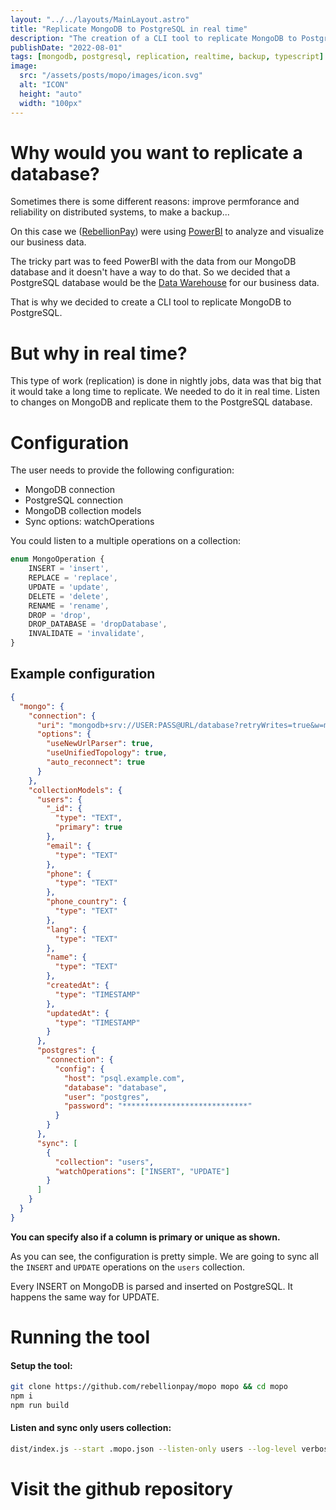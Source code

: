 ```yaml
---
layout: "../../layouts/MainLayout.astro"
title: "Replicate MongoDB to PostgreSQL in real time"
description: "The creation of a CLI tool to replicate MongoDB to PostgreSQL in real time"
publishDate: "2022-08-01"
tags: [mongodb, postgresql, replication, realtime, backup, typescript]
image:
  src: "/assets/posts/mopo/images/icon.svg"
  alt: "ICON"
  height: "auto"
  width: "100px"
---
```


<GithubLink url="https://github.com/rebellionpay/mopo" name="Open source"/>

# Why would you want to replicate a database?

Sometimes there is some different reasons: improve permforance and reliability on distributed systems, to make a backup...

On this case we ([RebellionPay](https://rebellionpay.com)) were using [PowerBI](https://powerbi.microsoft.com/) to analyze and visualize our business data.

The tricky part was to feed PowerBI with the data from our MongoDB database and it doesn't have a way to do that. So we decided that a PostgreSQL database would be the [Data Warehouse](https://en.wikipedia.org/wiki/Data_warehouse) for our business data.

That is why we decided to create a CLI tool to replicate MongoDB to PostgreSQL.

# But why in real time?

This type of work (replication) is done in nightly jobs, data was that big that it would take a long time to replicate. We needed to do it in real time. Listen to changes on MongoDB and replicate them to the PostgreSQL database.

# Configuration

The user needs to provide the following configuration:
- MongoDB connection
- PostgreSQL connection
- MongoDB collection models
- Sync options: watchOperations

You could listen to a multiple operations on a collection: 
```ts
enum MongoOperation {
    INSERT = 'insert',
    REPLACE = 'replace',
    UPDATE = 'update',
    DELETE = 'delete',
    RENAME = 'rename',
    DROP = 'drop',
    DROP_DATABASE = 'dropDatabase',
    INVALIDATE = 'invalidate',
}
```

## Example configuration

```json
{
  "mongo": {
    "connection": {
      "uri": "mongodb+srv://USER:PASS@URL/database?retryWrites=true&w=majority",
      "options": {
        "useNewUrlParser": true,
        "useUnifiedTopology": true,
        "auto_reconnect": true
      }
    },
    "collectionModels": {
      "users": {
        "_id": {
          "type": "TEXT",
          "primary": true
        },
        "email": {
          "type": "TEXT"
        },
        "phone": {
          "type": "TEXT"
        },
        "phone_country": {
          "type": "TEXT"
        },
        "lang": {
          "type": "TEXT"
        },
        "name": {
          "type": "TEXT"
        },
        "createdAt": {
          "type": "TIMESTAMP"
        },
        "updatedAt": {
          "type": "TIMESTAMP"
        }
      },
      "postgres": {
        "connection": {
          "config": {
            "host": "psql.example.com",
            "database": "database",
            "user": "postgres",
            "password": "****************************"
          }
        }
      },
      "sync": [
        {
          "collection": "users",
          "watchOperations": ["INSERT", "UPDATE"]
        }
      ]
    }
  }
}
```

**You can specify also if a column is primary or unique as shown.**

As you can see, the configuration is pretty simple. We are going to sync all the `INSERT` and `UPDATE` operations on the `users` collection.

Every INSERT on MongoDB is parsed and inserted on PostgreSQL. It happens the same way for UPDATE.

# Running the tool

#### Setup the tool:
```bash
git clone https://github.com/rebellionpay/mopo mopo && cd mopo
npm i
npm run build
```

#### Listen and sync only users collection:
```bash
dist/index.js --start .mopo.json --listen-only users --log-level verbose --strict-listen
```

# Visit the github repository

<GithubLink url="https://github.com/rebellionpay/mopo" name="Open source"/>